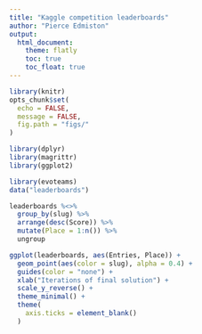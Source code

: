 ```yaml
---
title: "Kaggle competition leaderboards"
author: "Pierce Edmiston"
output:
  html_document:
    theme: flatly
    toc: true
    toc_float: true
---
```


```r
library(knitr)
opts_chunk$set(
  echo = FALSE,
  message = FALSE,
  fig.path = "figs/"
)
```

```r
library(dplyr)
library(magrittr)
library(ggplot2)

library(evoteams)
data("leaderboards")

leaderboards %<>%
  group_by(slug) %>%
  arrange(desc(Score)) %>%
  mutate(Place = 1:n()) %>%
  ungroup
```

```r
ggplot(leaderboards, aes(Entries, Place)) +
  geom_point(aes(color = slug), alpha = 0.4) +
  guides(color = "none") +
  xlab("Iterations of final solution") +
  scale_y_reverse() +
  theme_minimal() +
  theme(
    axis.ticks = element_blank()
  )
```